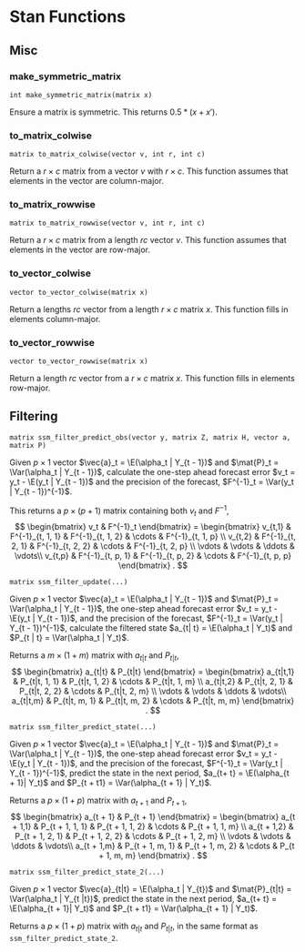 # Stan Functions

## Misc

### make_symmetric_matrix

```
int make_symmetric_matrix(matrix x)
```
Ensure a matrix is symmetric.
This returns $0.5 * (x + x')$.

### to_matrix_colwise

```
matrix to_matrix_colwise(vector v, int r, int c)
```
Return a $r \times c$ matrix from a vector $v$ with $r \times c$.
This function assumes that elements in the vector are column-major.

### to_matrix_rowwise

```
matrix to_matrix_rowwise(vector v, int r, int c)
```
Return a $r \times c$ matrix from a length $r c$ vector $v$.
This function assumes that elements in the vector are row-major.

### to_vector_colwise

```
vector to_vector_colwise(matrix x)
```
Return a lengths $r c$ vector from a length $r \times c$ matrix $x$.
This function fills in elements column-major.


### to_vector_rowwise

```
vector to_vector_rowwise(matrix x)
```
Return a length $r c$ vector from a  $r \times c$ matrix $x$.
This function fills in elements row-major.


## Filtering

```
matrix ssm_filter_predict_obs(vector y, matrix Z, matrix H, vector a, matrix P)
```

Given $p \times 1$ vector $\vec{a}_t = \E(\alpha_t | Y_{t - 1})$ and $\mat{P}_t = \Var(\alpha_t | Y_{t - 1})$, calculate the one-step ahead forecast error $v_t = y_t - \E(y_t | Y_{t - 1})$ and the precision of the forecast, $F^{-1}_t = \Var(y_t | Y_{t - 1})^{-1}$.

This returns a $p \times (p + 1)$ matrix containing both $v_t$ and $F^{-1}$,
$$
\begin{bmatrix}
v_t & F^{-1}_t
\end{bmatrix} =
\begin{bmatrix}
v_{t,1} & F^{-1}_{t, 1, 1} &  F^{-1}_{t, 1, 2} & \cdots & F^{-1}_{t, 1, p} \\
v_{t,2} & F^{-1}_{t, 2, 1} &  F^{-1}_{t, 2, 2} & \cdots & F^{-1}_{t, 2, p} \\
\vdots & \vdots & \ddots & \vdots\\
v_{t,p} & F^{-1}_{t, p, 1} &  F^{-1}_{t, p, 2} & \cdots & F^{-1}_{t, p, p}
\end{bmatrix} .
$$

```
matrix ssm_filter_update(...)
```
Given $p \times 1$ vector $\vec{a}_t = \E(\alpha_t | Y_{t - 1})$ and $\mat{P}_t = \Var(\alpha_t | Y_{t - 1})$, the one-step ahead forecast error $v_t = y_t - \E(y_t | Y_{t - 1})$, and the precision of the forecast, $F^{-1}_t = \Var(y_t | Y_{t - 1})^{-1}$, calculate the filtered state $a_{t| t} = \E(\alpha_t | Y_t)$ and $P_{t | t} = \Var(\alpha_t | Y_t)$.

Returns a $m \times (1 + m)$ matrix with $a_{t|t}$ and $P_{t|t}$,
$$
\begin{bmatrix}
a_{t|t} & P_{t|t}
\end{bmatrix} =
\begin{bmatrix}
a_{t|t,1} & P_{t|t, 1, 1} &  P_{t|t, 1, 2} & \cdots & P_{t|t, 1, m} \\
a_{t|t,2} & P_{t|t, 2, 1} &  P_{t|t, 2, 2} & \cdots & P_{t|t, 2, m} \\
\vdots & \vdots & \ddots & \vdots\\
a_{t|t,m} & P_{t|t, m, 1} &  P_{t|t, m, 2} & \cdots & P_{t|t, m, m}
\end{bmatrix} .
$$


```
matrix ssm_filter_predict_state(...)
```
Given $p \times 1$ vector $\vec{a}_t = \E(\alpha_t | Y_{t - 1})$ and $\mat{P}_t = \Var(\alpha_t | Y_{t - 1})$, the one-step ahead forecast error $v_t = y_t - \E(y_t | Y_{t - 1})$, and the precision of the forecast, $F^{-1}_t = \Var(y_t | Y_{t - 1})^{-1}$, predict the state in the next period, $a_{t+ t} = \E(\alpha_{t + 1}| Y_t)$ and $P_{t + t1} = \Var(\alpha_{t + 1} | Y_t)$.

Returns a $p \times (1 + p)$ matrix with $a_{t + 1}$ and $P_{t + 1}$,
$$
\begin{bmatrix}
a_{t + 1} & P_{t + 1}
\end{bmatrix} =
\begin{bmatrix}
a_{t + 1,1} & P_{t + 1, 1, 1} &  P_{t + 1, 1, 2} & \cdots & P_{t + 1, 1, m} \\
a_{t + 1,2} & P_{t + 1, 2, 1} &  P_{t + 1, 2, 2} & \cdots & P_{t + 1, 2, m} \\
\vdots & \vdots & \ddots & \vdots\\
a_{t + 1,m} & P_{t + 1, m, 1} &  P_{t + 1, m, 2} & \cdots & P_{t + 1, m, m}
\end{bmatrix} .
$$

```
matrix ssm_filter_predict_state_2(...)
```
Given $p \times 1$ vector $\vec{a}_{t|t} = \E(\alpha_t | Y_{t})$ and $\mat{P}_{t|t} = \Var(\alpha_t | Y_{t |t})$, predict the state in the next period, $a_{t+ t} = \E(\alpha_{t + 1}| Y_t)$ and $P_{t + t1} = \Var(\alpha_{t + 1} | Y_t)$.

Returns a $p \times (1 + p)$ matrix with $a_{t|t}$ and $P_{t|t}$, in the same format as `ssm_filter_predict_state_2`.
